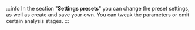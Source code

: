 :::info
In the section "**Settings presets**" you can change the preset settings, as well as create and save your own. You can tweak the parameters or omit certain analysis stages.
:::